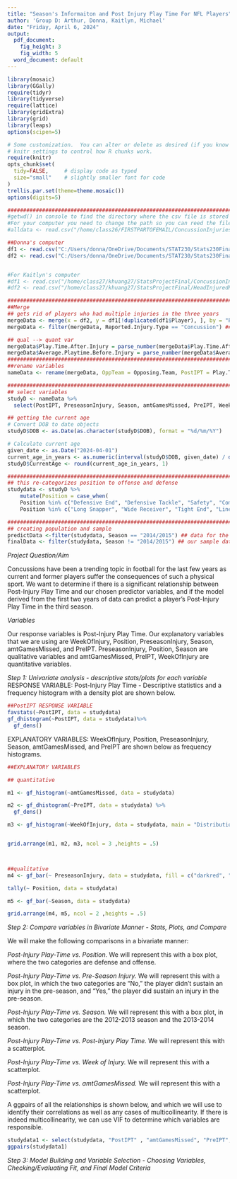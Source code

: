```yaml
---
title: "Season's Informaiton and Post Injury Play Time For NFL Players"
author: 'Group D: Arthur, Donna, Kaitlyn, Michael'
date: "Friday, April 6, 2024"
output:
  pdf_document:
    fig_height: 3
    fig_width: 5
  word_document: default
---
```


```r
library(mosaic)
library(GGally)
require(tidyr)
library(tidyverse)
require(lattice)
library(gridExtra)
library(grid)
library(leaps)
options(scipen=5)
```

```r
# Some customization.  You can alter or delete as desired (if you know what you are doing).
# knitr settings to control how R chunks work.
require(knitr)
opts_chunk$set(
  tidy=FALSE,     # display code as typed
  size="small"    # slightly smaller font for code
)
trellis.par.set(theme=theme.mosaic())  
options(digits=5)
```


```r
###############################################################################################
#getwd() in console to find the directory where the csv file is stored on your computer
#For your computer you need to change the path so you can reed the file
#alldata <- read.csv("/home/class26/FIRSTPARTOFEMAIL/ConcussionInjuries2012-2014.csv") 

##Donna's computer
df1 <- read.csv("C:/Users/donna/OneDrive/Documents/STAT230/Stats230FinalProject/ConcussionInjuries2012-2014.csv")
df2 <- read.csv("C:/Users/donna/OneDrive/Documents/STAT230/Stats230FinalProject/HeadInjuredPlayers.csv")


#For Kaitlyn's computer
#df1 <- read.csv("/home/class27/khuang27/StatsProjectFinal/ConcussionInjuries2012-2014.csv")
#df2 <- read.csv("/home/class27/khuang27/StatsProjectFinal/HeadInjuredPlayers.csv")

###############################################################################################
##Merge
## gets rid of players who had multiple injuries in the three years
mergeData <- merge(x = df2, y = df1[!duplicated(df1$Player), ], by = "Player", all.x = TRUE)
mergeData <- filter(mergeData, Reported.Injury.Type == "Concussion") ## filter so there's only concussions 

## qual --> quant var
mergeData$Play.Time.After.Injury = parse_number(mergeData$Play.Time.After.Injury)
mergeData$Average.Playtime.Before.Injury = parse_number(mergeData$Average.Playtime.Before.Injury)
###############################################################################################
##rename variables
nameData <- rename(mergeData, OppTeam = Opposing.Team, PostIPT = Play.Time.After.Injury, PreseasonInjury = Pre.Season.Injury., OnWinningTeam = Winning.Team., amtTimeInjured = Weeks.Injured, WeekOfInjury = Week.of.Injury, UnknownInjury = Unknown.Injury., ReportedTypeOfInjury = Reported.Injury.Type, PreIPT = Average.Playtime.Before.Injury, TotalSnaps = Total.Snaps, amtGamesMissed = Games.Missed, GM12 = X2012.2013...Games.Missed, GM13 = X2013.2014...Games.Missed, GM14 = X2014.2015...Games.Missed, I12 = X2012.2013...Number.of.Injuries , I13 = X2013.2014...Number.of.Injuries, I14 = X2014.2015...Number.of.Injuries, TotalInjuries = Total.Number.of.Injuries..2012.2014., PosDuringInjury = Roles.during.injuries, DOB = Date.of.Birth, AgeFirstConcussion = Age.first.concussion..2012.2014., totalGamesMissed = Total.Games.Missed..2012.2014., TeamDurConcussion = Team.s..during.concussion.incidents.2012.2014, DOI = Date)

###############################################################################################
## select variables 
studyD <- nameData %>% 
  select(PostIPT, PreseasonInjury, Season, amtGamesMissed, PreIPT, WeekOfInjury, TotalSnaps, Player, I12, I13, I14, TotalInjuries, GM12, GM13, GM14,totalGamesMissed, DOB, DOI, AgeFirstConcussion, Position)

## getting the current age 
# Convert DOB to date objects
studyD$DOB <- as.Date(as.character(studyD$DOB), format = "%d/%m/%Y")

# Calculate current age
given_date <- as.Date("2024-04-01")
current_age_in_years <- as.numeric(interval(studyD$DOB, given_date) / dyears(1))
studyD$CurrentAge <- round(current_age_in_years, 1)

#############################################################################
## this re-categorizes position to offense and defense
studydata <- studyD %>% 
    mutate(Position = case_when(
    Position %in% c("Defensive End", "Defensive Tackle", "Safety", "Comerback" ) ~ "defense",
    Position %in% c("Long Snapper", "Wide Receiver", "Tight End", "Linebacker", "Quarterback", "Center", "Guard", "Full Back", "Running Back", "Offensive Tackle") ~ "offense"))

#############################################################################
## creating population and sample
predictData <-filter(studydata, Season == "2014/2015") ## data for the season we're predicting
finalData <- filter(studydata, Season != "2014/2015") ## our sample data
```
*Project Question/Aim*

Concussions have been a trending topic in football for the last few years as current and former players suffer the consequences of such a physical sport. We want to determine if there is a significant relationship between Post-Injury Play Time and our chosen predictor variables, and if the model derived from the first two years of data can predict a player’s Post-Injury Play Time in the third season. 

*Variables*

Our response variables is Post-Injury Play Time. Our explanatory variables that we are using are WeekOfInjury, Position, PreseasonInjury, Season, amtGamesMissed, and PreIPT. PreseasonInjury, Position, Season are qualitative variables and amtGamesMissed, PreIPT, WeekOfInjury are quantitative variables. 

*Step 1: Univariate analysis - descriptive stats/plots for each variable*
RESPONSE VARIABLE: 
Post-Injury Play Time - Descriptive statistics and a frequency histogram with a density plot are shown below. 
```r
##PostIPT RESPONSE VARIABLE
favstats(~PostIPT, data = studydata)
gf_dhistogram(~PostIPT, data = studydata)%>%
  gf_dens()

```

EXPLANATORY VARIABLES:
WeekOfInjury, Position, PreseasonInjury, Season, amtGamesMissed, and PreIPT are shown below as frequency histograms. 
```r
##EXPLANATORY VARIABLES

## quantitative

m1 <- gf_histogram(~amtGamesMissed, data = studydata)

m2 <- gf_dhistogram(~PreIPT, data = studydata) %>%
  gf_dens()

m3 <- gf_histogram(~WeekOfInjury, data = studydata, main = "Distribution of Week of Injury")


grid.arrange(m1, m2, m3, ncol = 3 ,heights = .5) 



##qualitative
m4 <- gf_bar(~ PreseasonInjury, data = studydata, fill = c("darkred", "forestgreen"), main = "Number of Preseason Injuries")

tally(~ Position, data = studydata)

m5 <- gf_bar(~Season, data = studydata)

grid.arrange(m4, m5, ncol = 2 ,heights = .5) 

```

*Step 2: Compare variables in Bivariate Manner -  Stats, Plots, and Compare*

We will make the following comparisons in a bivariate manner:

*Post-Injury Play-Time vs. Position.* We will represent this with a box plot, where the two categories are defense and offense. 

*Post-Injury Play-Time vs. Pre-Season Injury.* We will represent this with a box plot, in which the two categories are “No,” the player didn’t sustain an injury in the pre-season, and “Yes,” the player did sustain an injury in the pre-season. 

*Post-Injury Play-Time vs. Season.* We will represent this with a box plot, in which the two categories are the 2012-2013 season and the 2013-2014 season. 

*Post-Injury Play-Time vs. Post-Injury Play Time.* We will represent this with a scatterplot. 

*Post-Injury Play-Time vs. Week of Injury.* We will represent this with a scatterplot.

*Post-Injury Play-Time vs. amtGamesMissed.* We will represent this with a scatterplot.

A ggpairs of all the relationships is shown below, and which we will use to identify their correlations as well as any cases of multicollinearity. If there is indeed multicollinearity, we can use VIF to determine which variables are responsible.

```r
studydata1 <- select(studydata, "PostIPT" , "amtGamesMissed", "PreIPT", "WeekOfInjury", "PreseasonInjury", "Position", "Season")
ggpairs(studydata1)
```


*Step 3: Model Building and Variable Selection - Choosing Variables, Checking/Evaluating Fit, and Final Model Criteria*